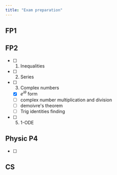 ```yaml
---
title: "Exam preparation"
---
```


## FP1

## FP2
- [ ] 1. Inequalities
- [ ] 2. Series
- [ ] 3. Complex numbers
	- [x] $e^{i\theta}$ form
	- [ ] complex number multiplication and division
	- [ ] demoivre's theorem
	- [ ] Trig identities finding
- [ ] 5. 1-ODE

## Physic P4

- [ ]

## CS
